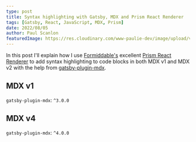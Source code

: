 ```yaml
---
type: post
title: Syntax highlighting with Gatsby, MDX and Prism React Renderer
tags: [Gatsby, React, JavaScript, MDX, Prism]
date: 2022/08/05
author: Paul Scanlon
featuredImage: https://res.cloudinary.com/www-paulie-dev/image/upload/v1603273280/paulie.dev/placeholder_ekfnq2.jpg
---
```


In this post I'll explain how I use [Formiddable's](https://twitter.com/FormidableLabs) excellent
[Prism React Renderer](https://github.com/FormidableLabs/prism-react-renderer) to add syntax highlighting to code blocks
in both MDX v1 and MDX v2 with the help from [gatsby-plugin-mdx](https://www.gatsbyjs.com/plugins/gatsby-plugin-mdx/).

## MDX v1

`gatsby-plugin-mdx`: `^3.0.0`

## MDX v4

`gatsby-plugin-mdx`: `^4.0.0`
